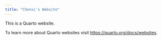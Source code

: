 ```yaml
---
title: "Chenxi's Website"
---
```


This is a Quarto website.

To learn more about Quarto websites visit <https://quarto.org/docs/websites>.
